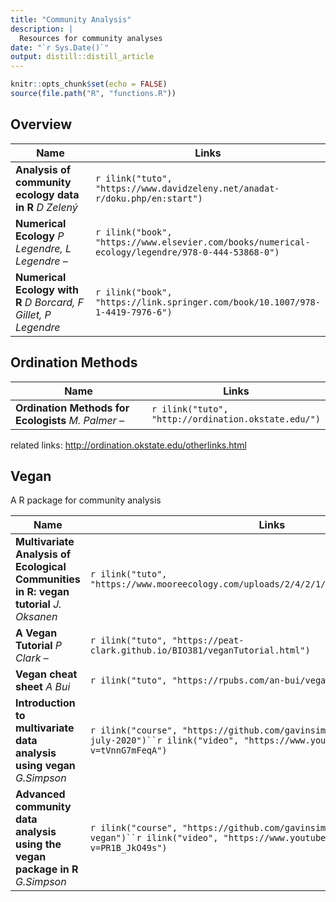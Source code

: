 ```yaml
---
title: "Community Analysis"
description: |
  Resources for community analyses
date: "`r Sys.Date()`"
output: distill::distill_article
---
```


```r
knitr::opts_chunk$set(echo = FALSE)
source(file.path("R", "functions.R"))

```

## Overview
| Name                                      | Links |
|-------------------------------------------|-------|
|**Analysis of community ecology data in R** *D Zelený*|`r ilink("tuto", "https://www.davidzeleny.net/anadat-r/doku.php/en:start")`|
|**Numerical Ecology** *P Legendre, L Legendre* --     | `r ilink("book", "https://www.elsevier.com/books/numerical-ecology/legendre/978-0-444-53868-0")` |
|**Numerical Ecology with R** *D Borcard, F Gillet, P Legendre*|  `r ilink("book", "https://link.springer.com/book/10.1007/978-1-4419-7976-6")` |

## Ordination Methods
| Name                                      | Links |
|-------------------------------------------|-------|
|**Ordination Methods for Ecologists** *M. Palmer* -- |`r ilink("tuto", "http://ordination.okstate.edu/")`|

related links: <http://ordination.okstate.edu/otherlinks.html>


## Vegan
A R package for community analysis

| Name                                      | Links |
|-------------------------------------------|-------|
|**Multivariate Analysis of Ecological Communities in R: vegan tutorial** *J. Oksanen*|`r ilink("tuto", "https://www.mooreecology.com/uploads/2/4/2/1/24213970/vegantutor.pdf")`|
|**A Vegan Tutorial** *P Clark* --  |`r ilink("tuto", "https://peat-clark.github.io/BIO381/veganTutorial.html")`|
|**Vegan cheat sheet** *A Bui*|`r ilink("tuto", "https://rpubs.com/an-bui/vegan-cheat-sheet")`|
|**Introduction to multivariate data analysis using vegan** *G.Simpson*|`r ilink("course", "https://github.com/gavinsimpson/intro-vegan-webinar-july-2020")``r ilink("video", "https://www.youtube.com/watch?v=tVnnG7mFeqA")`|
|**Advanced community data analysis using the vegan package in R** *G.Simpson*|`r ilink("course", "https://github.com/gavinsimpson/esa-advanced-vegan")``r ilink("video", "https://www.youtube.com/watch?v=PR1B_JkO49s")`|


